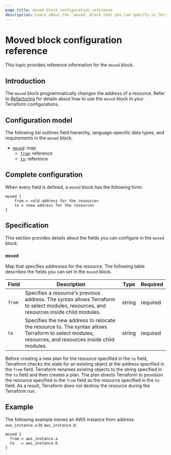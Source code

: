 ```yaml
---
page_title: moved block configuration reference
description: Learn about the `moved` block that you can specify in Terraform configurations. The `moved` block programmatically changes the location of a resource.
---
```


# Moved block configuration reference

This topic provides reference information for the `moved` block. 

## Introduction

The `moved` block programmatically changes the address of a resource. Refer to [Refactoring](/terraform/language/modules/develop/refactoring) for details about how to use the `moved` block in your Terraform configurations.

## Configuration model

The following list outlines field hierarchy, language-specific data types, and requirements in the `moved` block. 

- [`moved`](#moved): map
  - [`from`](#moved): reference
  - [`to`](#moved): reference

## Complete configuration

When every field is defined, a `moved` block has the following form:

```hcl
moved {
    from = <old address for the resource>
    to = <new address for the resource>
}
```

## Specification

This section provides details about the fields you can configure in the `moved` block.

### `moved`

Map that specifies addresses for the resource. The following table describes the fields you can set in the `moved` block.

| Field | Description | Type | Required |
| ---   | ---         | ---  | ---      |
| `from` | Specifies a resource's previous address. The syntax allows Terraform to select modules, resources, and resources inside child modules. | string | required |
| `to` | Specifies the new address to relocate the resource to. The syntax allows Terraform to select modules, resources, and resources inside child modules. | string | required |

Before creating a new plan for the resource specified in the `to` field, Terraform checks the state for an existing object at the address specified in the `from` field. Terraform renames existing objects to the string specified in the `to` field and then creates a plan. The plan directs Terraform to provision the resource specified in the `from` field as the resource specified in the `to` field. As a result, Terraform does not destroy the resource during the Terraform run.

## Example

The following example moves an AWS instance from address `aws_instance.a` to `aws_instance.b`:

```hcl
moved {
  from = aws_instance.a
  to   = aws_instance.b
}
```





